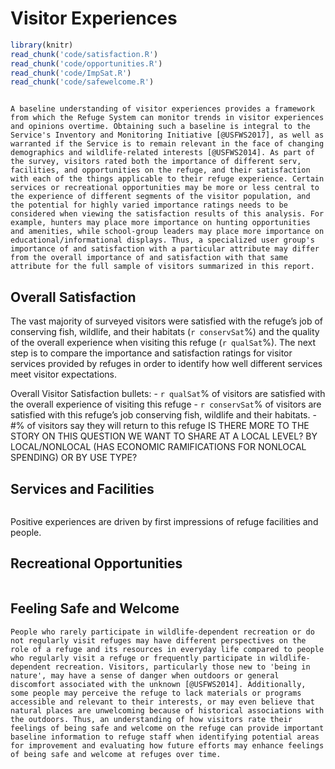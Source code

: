# Visitor Experiences {-#vistor-experiences:.chap3}
```r
library(knitr)
read_chunk('code/satisfaction.R')
read_chunk('code/opportunities.R')
read_chunk('code/ImpSat.R')
read_chunk('code/safewelcome.R')

```

```r
```

```block2
A baseline understanding of visitor experiences provides a framework from which the Refuge System can monitor trends in visitor experiences and opinions overtime. Obtaining such a baseline is integral to the Service's Inventory and Monitoring Initiative [@USFWS2017], as well as warranted if the Service is to remain relevant in the face of changing demographics and wildlife-related interests [@USFWS2014]. As part of the survey, visitors rated both the importance of different serv, facilities, and opportunities on the refuge, and their satisfaction with each of the things applicable to their refuge experience. Certain services or recreational opportunities may be more or less central to the experience of different segments of the visitor population, and the potential for highly varied importance ratings needs to be considered when viewing the satisfaction results of this analysis. For example, hunters may place more importance on hunting opportunities and amenities, while school-group leaders may place more importance on educational/informational displays. Thus, a specialized user group's importance of and satisfaction with a particular attribute may differ from the overall importance of and satisfaction with that same attribute for the full sample of visitors summarized in this report.
```

## Overall Satisfaction{-}

The vast majority of surveyed visitors were satisfied with the refuge’s job of conserving fish, wildlife, and their habitats (`r conservSat`%) and the quality of the overall experience when visiting this refuge (`r qualSat`%). The next step is to compare the importance and satisfaction ratings for visitor services provided by refuges in order to identify how well different services meet visitor expectations.

Overall Visitor Satisfaction bullets:
-	`r qualSat`% of visitors are satisfied with the overall experience of visiting this refuge
-	`r conservSat`% of visitors are satisfied with this refuge’s job conserving fish, wildlife and their habitats.
-	#% of visitors say they will return to this refuge IS THERE MORE TO THE STORY ON THIS QUESTION WE WANT TO SHARE AT A LOCAL LEVEL? BY LOCAL/NONLOCAL (HAS ECONOMIC RAMIFICATIONS FOR NONLOCAL SPENDING) OR BY USE TYPE?


## Services and Facilities{-}
```r
```

Positive experiences are driven by first impressions of refuge facilities and people.


## Recreational Opportunities{-}
```r
```


## Feeling Safe and Welcome{-}
```block2
People who rarely participate in wildlife-dependent recreation or do not regularly visit refuges may have different perspectives on the role of a refuge and its resources in everyday life compared to people who regularly visit a refuge or frequently participate in wildlife-dependent recreation. Visitors, particularly those new to 'being in nature', may have a sense of danger when outdoors or general discomfort associated with the unknown [@USFWS2014]. Additionally, some people may perceive the refuge to lack materials or programs accessible and relevant to their interests, or may even believe that natural places are unwelcoming because of historical associations with the outdoors. Thus, an understanding of how visitors rate their feelings of being safe and welcome on the refuge can provide important baseline information to refuge staff when identifying potential areas for improvement and evaluating how future efforts may enhance feelings of being safe and welcome at refuges over time. 
```

